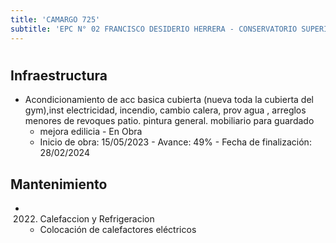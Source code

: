 ```yaml
---
title: 'CAMARGO 725'
subtitle: 'EPC N° 02 FRANCISCO DESIDERIO HERRERA - CONSERVATORIO SUPERIOR DE MÚSICA MANUEL DE FALLA - ANEXO 4 - JIN A (EPCJS 02/07°)'
---
```


#
## Infraestructura

* Acondicionamiento  de acc basica cubierta (nueva toda la cubierta del gym),inst electricidad,  incendio, cambio calera, prov agua , arreglos menores de revoques patio. pintura general.  mobiliario para guardado 
    + mejora edilicia - En Obra 
    + Inicio de obra: 15/05/2023 - Avance: 49% - Fecha de finalización: 28/02/2024 






## Mantenimiento

*  (2022) Calefaccion y Refrigeracion 
    + Colocación de calefactores eléctricos



